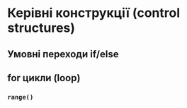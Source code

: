 # Керівні конструкції (control structures) {#control}

## Умовні переходи if/else

## for цикли (loop)

### `range()` 